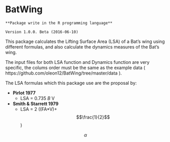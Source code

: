 # BatWing

```
**Package write in the R programming language**
```
```
Version 1.0.0. Beta (2016-06-10)
```

This package calculates the Lifting Surface Area (LSA) of a Bat's wing using different formulas, and also calculate the dynamics measures of the Bat's wing.

The input files for both LSA function and Dynamics function are very specific, the colums order must be the same as the example data ( https://github.com/oleon12/BatWing/tree/master/data ).

The LSA formulas which this package use are the proposal by:

- **Pirlot 1977**
  + LSA = 0.735 *B *V
- **Smith & Starrett 1979**
  + LSA = 2 ((FA*V)+ $$\frac{1}{2}$$)

$$\alpha$$
